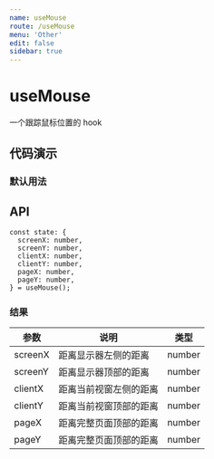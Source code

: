 ```yaml
---
name: useMouse
route: /useMouse
menu: 'Other'
edit: false
sidebar: true
---
```




# useMouse

一个跟踪鼠标位置的 hook

## 代码演示

### 默认用法
<JackBox tsCode={Demo1CodeTsx} jsCode={Demo1CodeJsx} demoName='默认用法' description='获取鼠标位置' >
  <Demo1 />
</JackBox>

## API
```
const state: {
  screenX: number, 
  screenY: number, 
  clientX: number, 
  clientY: number,
  pageX: number,
  pageY: number,
} = useMouse();
```

### 结果

| 参数     | 说明                                     | 类型       |
|----------|-------------|------|
| screenX     | 距离显示器左侧的距离  | number  |
| screenY     | 距离显示器顶部的距离  | number  |
| clientX     | 距离当前视窗左侧的距离  | number  |
| clientY     | 距离当前视窗顶部的距离  | number  |
| pageX     | 距离完整页面顶部的距离  | number  |
| pageY     | 距离完整页面顶部的距离  | number  |